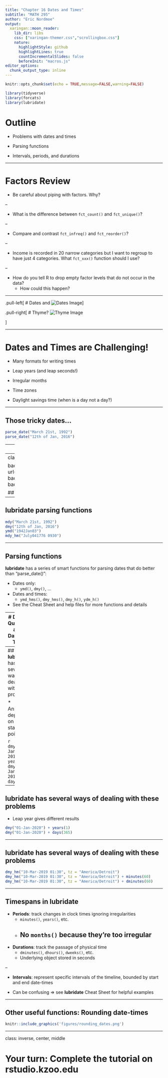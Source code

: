 ```yaml
---
title: "Chapter 16 Dates and Times"
subtitle: "MATH 295"
author: "Eric Nordmoe"
output:
  xaringan::moon_reader:
    lib_dir: libs
    css: ["xaringan-themer.css","scrollingbox.css"]
    nature:
      highlightStyle: github
      highlightLines: true
      countIncrementalSlides: false
      beforeInit: "macros.js"
editor_options: 
  chunk_output_type: inline
---
```


```r
knitr::opts_chunk$set(echo = TRUE,message=FALSE,warning=FALSE)
```

```r
library(tidyverse)
library(forcats)
library(lubridate)
```


# Outline

* Problems with dates and times  

* Parsing functions

* Intervals, periods, and durations  

---

# Factors Review

* Be careful about piping with factors. Why?

--

* What is the difference between `fct_count()` and `fct_unique()`?

--

* Compare and contrast `fct_infreq()` and `fct_reorder()`?

--

* Income is recorded in 20 narrow categories but I want to regroup to have just 4 categories. 
What `fct_xxx()` function should I use?

--

* How do you tell R to drop empty factor levels that do not occur in the data?   
    + How could this happen?

---

.pull-left[
# Dates and
![Dates Image](figures/dates.jpeg)
]

.pull-right[
# Thyme?
![Thyme Image](figures/thyme.jpeg)

]

---

# Dates and Times are Challenging! 

* Many formats for writing times

* Leap years (and leap seconds!)

* Irregular months

* Time zones

* Daylight savings time (when is a day not a day?)



---

## Those tricky dates...

```r
parse_date("March 21st, 1992")
parse_date("12th of Jan, 2016")
```

---
## Those tricky dates...

```r
parse_date("1942Jan03")
parse_date("July041776 0930")
```

---
class: inverse, center, top

background-image: url(figures/data_sci_superhero.png)
background-position: 50% 75%
background-size: 65% 65%

## **lubridate** to the rescue


---

## **lubridate** parsing functions  

```r
mdy("March 21st, 1992")
dmy("12th of Jan, 2016")
ymd("1942Jan03")
mdy_hm("July041776 0930")
```

---

## Parsing functions

**lubridate** has a series of smart functions for parsing dates that do better than "parse_date()":

* Dates only:  
    + `ymd()`, `dmy()`, ...   
  
* Dates and times:  
    + `ymd_hms()`, `dmy_hms()`, `dmy_h()`, `ydm_h()`  
    
* See the Cheat Sheet and help files for more functions and details  

---
# Difficult Questions about Dates and Times


* What day is one year after January 1, 2019?  

* What day is one month after February 15, 2019?  

* What time is 60 minutes after 1:30 am on March 10, 2019?

    + What is the last day of February?  

### Why are these question difficult?

---
## **lubridate** has several ways of dealing with these problems

* Answers depend on the starting point

```r
dmy("01-Jan-2019") + years(1)
dmy("01-Jan-2019") + days(365)
```

---
## **lubridate** has several ways of dealing with these problems

* Leap year gives different results
```r
dmy("01-Jan-2020") + years(1)
dmy("01-Jan-2020") + days(365)
```

---

## **lubridate** has several ways of dealing with these problems

```r
dmy_hm("10-Mar-2019 01:30", tz = "America/Detroit") 
dmy_hm("10-Mar-2019 01:30", tz = "America/Detroit") + minutes(60)
dmy_hm("10-Mar-2019 01:30", tz = "America/Detroit") + dminutes(60)
```

---

## Timespans in **lubridate**  

* **Periods**: track changes in clock times ignoring irregularities
    + `minutes()`, `years()`, etc.
    + No `months()` because they're too irregular
--

* **Durations**: track the passage of physical time
    + `dminutes()`, `dhours()`, `dweeks()`, etc.
    + Underlying object stored in seconds

--

* **Intervals**: represent specific intervals of the timeline, 
bounded by start and end date-times

* Can be confusing $\Rightarrow$ see **lubridate** Cheat Sheet for helpful examples

---

## Other useful functions: Rounding date-times  


```r
knitr::include_graphics('figures/rounding_dates.png')
```

---
class: inverse, center, middle

# Your turn: Complete the tutorial on rstudio.kzoo.edu






